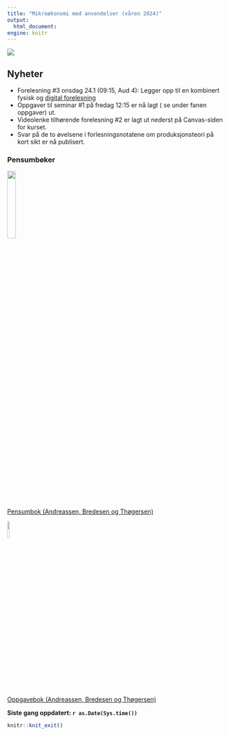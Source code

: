 ```yaml
---
title: "Mikroøkonomi med anvendelser (våren 2024)"
output:
  html_document:
engine: knitr
---
```


![](man/figures/abc.jpg)

## Nyheter

- Forelesning #3 onsdag 24.1 (09:15, Aud 4): Legger opp til en kombinert fysisk og [digital forelesning](https://hiof.zoom.us/j/69365515803?pwd=czZzSHNCQWtxY2FEcTRQdjk1L1NXUT09)
- Oppgaver til seminar #1 på fredag 12:15 er nå lagt ( se under fanen oppgaver) ut.
- Videolenke tilhørende forelesning #2 er lagt ut nederst på Canvas-siden for kurset.
- Svar på de to øvelsene i forlesningsnotatene om produksjonsteori på kort sikt er nå publisert.

### Pensumbøker

![](man/figures/pensum.jpg){width=20%}
<br>
[Pensumbok (Andreassen, Bredesen og Thøgersen)](https://www.cappelendammundervisning.no/_innforing-i-mikrookonomi-9788202640521)
<br>

![](man/figures/oppgaver.jpg){width=10%}

[Oppgavebok (Andreassen, Bredesen og Thøgersen)](https://www.cappelendammundervisning.no/_innforing-i-mikrookonomi-ovingsoppgaver-med-losningsforslag-9788202656485)
<br>

**Siste gang oppdatert: `r as.Date(Sys.time())`**

```r
knitr::knit_exit()
```


